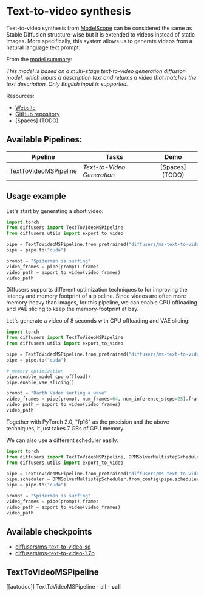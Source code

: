 <!--Copyright 2023 The HuggingFace Team. All rights reserved.

Licensed under the Apache License, Version 2.0 (the "License"); you may not use this file except in compliance with
the License. You may obtain a copy of the License at

http://www.apache.org/licenses/LICENSE-2.0

Unless required by applicable law or agreed to in writing, software distributed under the License is distributed on
an "AS IS" BASIS, WITHOUT WARRANTIES OR CONDITIONS OF ANY KIND, either express or implied. See the License for the
specific language governing permissions and limitations under the License.
-->

# Text-to-video synthesis

Text-to-video synthesis from [ModelScope](https://modelscope.cn/) can be considered the same as Stable Diffusion structure-wise but it is extended to videos instead of static images. More specifically, this system allows us to generate videos from a natural language text prompt.

From the [model summary](https://huggingface.co/damo-vilab/modelscope-damo-text-to-video-synthesis):

*This model is based on a multi-stage text-to-video generation diffusion model, which inputs a description text and returns a video that matches the text description. Only English input is supported.*

Resources:

* [Website](https://modelscope.cn/models/damo/text-to-video-synthesis/summary)
* [GitHub repository](https://github.com/modelscope/modelscope/)
* [Spaces] (TODO)

## Available Pipelines:

| Pipeline | Tasks | Demo
|---|---|:---:|
| [TextToVideoMSPipeline](https://github.com/huggingface/diffusers/blob/main/src/diffusers/pipelines/text_to_video_synthesis/pipeline_text_to_video_synth.py) | *Text-to-Video Generation* | [Spaces] (TODO)

## Usage example 

Let's start by generating a short video:

```python 
import torch
from diffusers import TextToVideoMSPipeline
from diffusers.utils import export_to_video

pipe = TextToVideoMSPipeline.from_pretrained("diffusers/ms-text-to-video-1.7b", torch_dtype=torch.float16)
pipe = pipe.to("cuda")

prompt = "Spiderman is surfing"
video_frames = pipe(prompt).frames
video_path = export_to_video(video_frames)
video_path
```

Diffusers supports different optimization techniques to for improving the latency
and memory footprint of a pipeline. Since videos are often more memory-heavy than images,
for this pipeline, we can enable CPU offloading and VAE slicing to keep the memory-footprint at bay.

Let's generate a video of 8 seconds with CPU offloading and VAE slicing:

```python
import torch
from diffusers import TextToVideoMSPipeline
from diffusers.utils import export_to_video

pipe = TextToVideoMSPipeline.from_pretrained("diffusers/ms-text-to-video-1.7b", torch_dtype=torch.float16)
pipe = pipe.to("cuda")

# memory optimization
pipe.enable_model_cpu_offload()
pipe.enable_vae_slicing()

prompt = "Darth Vader surfing a wave"
video_frames = pipe(prompt, num_frames=64, num_inference_steps=25).frames
video_path = export_to_video(video_frames)
video_path
```

Together with PyTorch 2.0, "fp16" as the precision and the above techniques, it just takes 7 GBs of GPU memory.

We can also use a different scheduler easily:

```python
import torch
from diffusers import TextToVideoMSPipeline, DPMSolverMultistepScheduler
from diffusers.utils import export_to_video

pipe = TextToVideoMSPipeline.from_pretrained("diffusers/ms-text-to-video-1.7b", torch_dtype=torch.float16)
pipe.scheduler = DPMSolverMultistepScheduler.from_config(pipe.scheduler.config)
pipe = pipe.to("cuda")

prompt = "Spiderman is surfing"
video_frames = pipe(prompt).frames
video_path = export_to_video(video_frames)
video_path
```

## Available checkpoints 

* [diffusers/ms-text-to-video-sd](https://huggingface.co/diffusers/ms-text-to-video-sd/)
* [diffusers/ms-text-to-video-1.7b](https://huggingface.co/diffusers/ms-text-to-video-1.7b)

## TextToVideoMSPipeline
[[autodoc]] TextToVideoMSPipeline
	- all
	- __call__